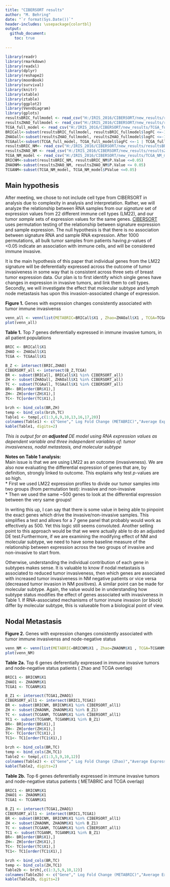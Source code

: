 ---
title: "CIBERSORT results"
author: "M. Behring"
date: "`r format(Sys.Date())`"
header-includes: \usepackage{colortbl}
output: 
  github_document:
    toc: true
 
---

```{r setup, include=FALSE}
library(readr)
library(rmarkdown)
library(readxl)
library(dplyr)
library(reshape2)
library(moonBook)
library(survival)
library(knitr)
library(xtable)
library(ztable)
library(ggplot2)
library(VennDiagram)
library(gplots)
resultsBRIC_fullmodel <- read_csv("H:/IRIS_2016/CIBERSORT/new_results/resultsBRIC_fullmodel.csv")
resultsZHAO_fullmodel <- read_csv("H:/IRIS_2016/CIBERSORT/new_results/resultsZHAO_fullmodel.csv")
TCGA_full_model <- read_csv("H:/IRIS_2016/CIBERSORT/new_results/TCGA_full_model.csv")
BRICall<-subset(resultsBRIC_fullmodel, resultsBRIC_fullmodel$logFC <=-1 | resultsBRIC_fullmodel$logFC >=1)
ZHAOall<-subset(resultsZHAO_fullmodel, resultsZHAO_fullmodel$logFC <=-1 | resultsZHAO_fullmodel$logFC >=1)
TCGAall<-subset(TCGA_full_model, TCGA_full_model$logFC <=-1 | TCGA_full_model$logFC >=1)
resultsBRIC_NM<- read_csv("H:/IRIS_2016/CIBERSORT/new_results/resultsBRIC_NM.csv")
resultsZHAO_NM <- read_csv("H:/IRIS_2016/CIBERSORT/new_results/resultsZHAO_NM.csv")
TCGA_NM_model <- read_csv("H:/IRIS_2016/CIBERSORT/new_results/TCGA_NM_model.csv")
BRICNM<-subset(resultsBRIC_NM, resultsBRIC_NM$P.Value <=0.05)
ZHAONM<-subset(resultsZHAO_NM, resultsZHAO_NM$P.Value <= 0.05)
TCGANM<-subset(TCGA_NM_model, TCGA_NM_model$PValue <=0.05)


```

## Main hypothesis

After meeting, we chose to not include cell type from CIBERSORT in analysis due to complexity in analysis and interpretation. Rather, we will analyze the relationship between RNA samples from our _signature_ set of expression values from 22 different immune cell types (LM22), and our tumor _sample_ sets of expression values for the same genes. [CIBERSORT](https://cibersort.stanford.edu/) uses permutation testing of the relationship between signature expression and sample expression. The null hypothesis is that there is no association between signature RNA and sample RNA expression. After 1000 permutations, all bulk tumor samples from patients having $p$-values of <0.05 indicate an association with immune cells, and will be considered immune invasive. 

It is the main hypothesis of this paper that individual genes from the LM22 signature will be deferentially expressed across the outcome of tumor invasiveness in some way that is consistent across three sets of breast tumor expression data. Our plan is to first identify which single genes have changes in expression in invasive tumors, and link them to cell types. Secondly, we will investigate the effect that molecular subtype and lymph node metastasis has upon this invasion-associated change of expression.  

**Figure 1.** Genes with expression changes consistently associated with tumor immune invasivenss
```{r venn_all, echo=FALSE, fig.width=8, fig.height=8}
venn_all <- venn(list(METABRIC=BRICall$X1 , Zhao=ZHAOall$X1 , TCGA=TCGAall$X1))
plot(venn_all)
```  

**Table 1.** Top 7 genes deferentially expressed in immune invasive tumors, in all patient populations

```{r Table.1 , echo=FALSE, results="asis", fig.width=10}
BRIC <- BRICall$X1
ZHAO <- ZHAOall$X1
TCGA <- TCGAall$X1

B_Z <- intersect(BRIC,ZHAO)
CIBERSORT_all <- intersect(B_Z,TCGA)
BR <- subset(BRICall, BRICall$X1 %in% CIBERSORT_all)
ZH <- subset(ZHAOall, ZHAOall$X1 %in% CIBERSORT_all)
TC <- subset(TCGAall, TCGAall$X1 %in% CIBERSORT_all)
BR<- BR[order(BR$X1),]
ZH<- ZH[order(ZH$X1),]
TC<- TC[order(TC$X1),]

brzh <- bind_cols(BR,ZH)
temp <- bind_cols(brzh,TC)
Table1 <- temp[,c(1:3,6,9,10,13,16,17,20)]
colnames(Table1) <- c("Gene"," Log Fold Change (METABRIC)","Average Expression (METABRIC)", "FDR p-value (METABRIC)","Log Fold Change (Zhao)","Average Expression (Zhao)", "FDR p-value (Zhao)","Log Fold Change (TCGA)","Log Counts per Million (TCGA)","FDR p-value (TCGA)") 
kable(Table1, digits=2)
```  

_This is output for an **adjusted** DE model using RNA expression values as dependent variable and three independent variables of: tumor invasiveness, nodal metastasis, and molecular subtype_  

**Notes on Table 1 analysis:**  
Main issue is that we are using LM22 as an outcome (invasiveness). We are also now evaluating the differential expression of genes that are, by definition, strongly linked to outcome. This explains why test $p$-values are so high.  
* First we used LM22 expression profiles to divide our tumor samples into two groups (from permutation test): invasive and non-invasive  
* Then we used the same ~500 genes to look at the differential expression between the very same groups!  

In writing this up, I can say that there is some value in being able to pinpoint the exact genes which drive the invasive/non-invasive samples. This simplifies a test and allows for a 7 gene panel that probably would work as effectively as 500. Yet this logic still seems convoluted. Another selling point to this approach would be that we were actually able to do an adjusted DE test.Furthermore, if we are examining the modifying effect of NM and molecular subtype, we need to have some baseline measure of the relationship between expression across the two groups of invasive and non-invasive to start from.  

Otherwise, understanding the individual contribution of each gene in subtypes makes sense. It is valuable to know if nodal metastasis is associated to reduced tumor invasiveness, then which genes are associated with increased tumor invasiveness in NM negative patients or vice versa (decreased tumor invasion in NM positives). A similar point can be made for molecular subtype. Again, the value would be in understanding how subtype status modifies the effect of genes associated with invasiveness in Table 1. If RNA-associated mechanisms of tumor innune invasion (or block) differ by molecular subtype, this is valueable from a biological point of view.

## Nodal Metastasis

**Figure 2.** Genes with expression changes consistently associated with tumor immune invasivenss and node-negative status
```{r venn_NM, echo=FALSE, fig.width=8, fig.height=8}
venn_NM <- venn(list(METABRIC=BRICNM$X1 , Zhao=ZHAONM$X1 , TCGA=TCGANM$X1))
plot(venn_NM)  
```  

**Table 2a.** Top 6 genes deferentially expressed in immune invasive tumors and node-negative status patients ( Zhao and TCGA overlap)

```{r Table.2a , echo=FALSE, results="asis", fig.width=10}
BRIC1 <- BRICNM$X1
ZHAO1 <- ZHAONM$X1
TCGA1 <- TCGANM$X1

B_Z1 <- intersect(TCGA1,ZHAO1)
CIBERSORT_all1 <- intersect(BRIC1,TCGA1)
BR <- subset(BRICNM, BRICNM$X1 %in% CIBERSORT_all1)
ZH <- subset(ZHAONM, ZHAONM$X1 %in% B_Z1)
TC <- subset(TCGANM, TCGANM$X1 %in% CIBERSORT_all1)
TC1 <- subset(TCGANM, TCGANM$X1 %in% B_Z1)
BR<- BR[order(BR$X1),]
ZH<- ZH[order(ZH$X1),]
TC<- TC[order(TC$X1),]
TC1<- TC1[order(TC1$X1),]

brzh <- bind_cols(BR,TC)
temp <- bind_cols(ZH,TC1)
Table2 <- temp[,c(1:3,5,9,10,12)]
colnames(Table2) <- c("Gene"," Log Fold Change (Zhao)","Average Expression (Zhao)", "p-value (Zhao)","Log Fold Change (TCGA)","Log Counts per Million (TCGA)","p-value (TCGA)") 
kable(Table2, digits=2)
```  

**Table 2b.** Top 6 genes deferentially expressed in immune invasive tumors and node-negative status patients ( METABRIC and TCGA overlap)

```{r Table.2b , echo=FALSE, results="asis", fig.width=10}
BRIC1 <- BRICNM$X1
ZHAO1 <- ZHAONM$X1
TCGA1 <- TCGANM$X1

B_Z1 <- intersect(TCGA1,ZHAO1)
CIBERSORT_all1 <- intersect(BRIC1,TCGA1)
BR <- subset(BRICNM, BRICNM$X1 %in% CIBERSORT_all1)
ZH <- subset(ZHAONM, ZHAONM$X1 %in% B_Z1)
TC <- subset(TCGANM, TCGANM$X1 %in% CIBERSORT_all1)
TC1 <- subset(TCGANM, TCGANM$X1 %in% B_Z1)
BR<- BR[order(BR$X1),]
ZH<- ZH[order(ZH$X1),]
TC<- TC[order(TC$X1),]
TC1<- TC1[order(TC1$X1),]

brzh <- bind_cols(BR,TC)
temp <- bind_cols(ZH,TC1)
Table2b <- brzh[,c(1:3,5,9,10,12)]
colnames(Table2b) <- c("Gene"," Log Fold Change (METABRIC)","Average Expression (METABRIC)", "p-value (METABRIC)","Log Fold Change (TCGA)","Log Counts per Million (TCGA)","p-value (TCGA)") 
kable(Table2b, digits=2)
```  
